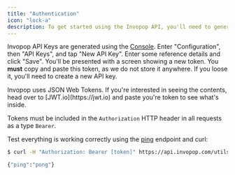```yaml
---
title: "Authentication"
icon: "lock-a"
description: To get started using the Invopop API, you'll need to generate an access token for the workspace you'll be working with.
---
```


Invopop API Keys are generated using the [Console](https://console.invopop.com). Enter "Configuration", then "API Keys", and tap "New API Key". Enter some reference details and click "Save". You'll be presented with a screen showing a new token. You **must** copy and paste this token, as we do not store it anywhere. If you loose it, you'll need to create a
new API key.

<Tip>
  Invopop uses JSON Web Tokens. If you're interested in seeing the contents,
  head over to [JWT.io](https://jwt.io) and paste you're token to see what's
  inside.
</Tip>

Tokens must be included in the `Authorization` HTTP header in all requests as a type `Bearer`.

Test everything is working correctly using the [ping](/reference/utils/ping)
endpoint and curl:

```bash
$ curl -H "Authorization: Bearer [token]" https://api.invopop.com/utils/v1/ping

{"ping":"pong"}
```
